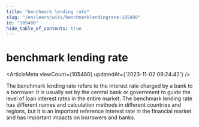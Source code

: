 ```yaml
---
title: "benchmark lending rate"
slug: "/en/learn/wiki/benchmarklendingrate-105480"
id: "105480"
hide_table_of_contents: true
---
```



<Breadcrumbs current="benchmark lending rate" />

# benchmark lending rate

<ArticleMeta viewCount={105480} updatedAt={'2023-11-02 08:24:42'} />
<div className='border-solid border-b border-t-0 my-4 border-[var(--ifm-color-gray-300)]' />

The benchmark lending rate refers to the interest rate charged by a bank to a borrower. It is usually set by the central bank or government to guide the level of loan interest rates in the entire market. The benchmark lending rate has different names and calculation methods in different countries and regions, but it is an important reference interest rate in the financial market and has important impacts on borrowers and banks.
